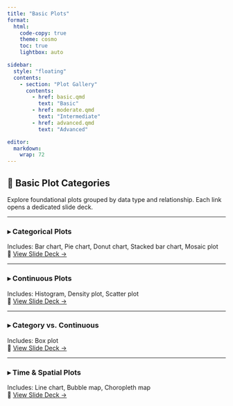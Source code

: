```yaml
---
title: "Basic Plots"
format:
  html:
    code-copy: true
    theme: cosmo
    toc: true
    lightbox: auto

sidebar:
  style: "floating"
  contents:
    - section: "Plot Gallery"
      contents:
        - href: basic.qmd
          text: "Basic"
        - href: moderate.qmd
          text: "Intermediate"
        - href: advanced.qmd
          text: "Advanced"

editor:
  markdown:
    wrap: 72
---
```


## 🧭 Basic Plot Categories

Explore foundational plots grouped by data type and relationship. Each link opens a dedicated slide deck.

---

### ▸ Categorical Plots

Includes: Bar chart, Pie chart, Donut chart, Stacked bar chart, Mosaic plot  
🔗 [View Slide Deck →](basic/categorical.qmd)

---

### ▸ Continuous Plots

Includes: Histogram, Density plot, Scatter plot  
🔗 [View Slide Deck →](basic/continuous.qmd)

---

### ▸ Category vs. Continuous

Includes: Box plot  
🔗 [View Slide Deck →](basic/cat_vs_cont.qmd)

---

### ▸ Time & Spatial Plots

Includes: Line chart, Bubble map, Choropleth map  
🔗 [View Slide Deck →](basic/time_space.qmd)